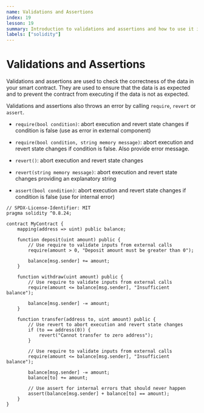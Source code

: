 ```yaml
---
name: Validations and Assertions
index: 19
lesson: 19
summary: Introduction to validations and assertions and how to use it in your smart contracts.
labels: ["solidity"]
---
```


# Validations and Assertions

Validations and assertions are used to check the correctness of the data in your smart contract. They are used to ensure that the data is as expected and to prevent the contract from executing if the data is not as expected.

Validations and assertions also throws an error by calling `require`, `revert` or `assert`.

- `require(bool condition)`: abort execution and revert state changes if condition is false (use as error in external component)

- `require(bool condition, string memory message)`: abort execution and revert state changes if condition is false. Also provide error message.

- `revert()`: abort execution and revert state changes

- `revert(string memory message)`: abort execution and revert state changes providing an explanatory string

- `assert(bool condition)`: abort execution and revert state changes if condition is false (use for internal error)

```solidity
// SPDX-License-Identifier: MIT
pragma solidity ^0.8.24;

contract MyContract {
    mapping(address => uint) public balance;

    function deposit(uint amount) public {
        // Use require to validate inputs from external calls
        require(amount > 0, "Deposit amount must be greater than 0");

        balance[msg.sender] += amount;
    }

    function withdraw(uint amount) public {
        // Use require to validate inputs from external calls
        require(amount <= balance[msg.sender], "Insufficient balance");

        balance[msg.sender] -= amount;
    }

    function transfer(address to, uint amount) public {
        // Use revert to abort execution and revert state changes
        if (to == address(0)) {
            revert("Cannot transfer to zero address");
        }

        // Use require to validate inputs from external calls
        require(amount <= balance[msg.sender], "Insufficient balance");

        balance[msg.sender] -= amount;
        balance[to] += amount;

        // Use assert for internal errors that should never happen
        assert(balance[msg.sender] + balance[to] == amount);
    }
}
```

